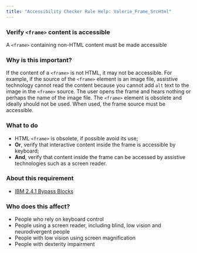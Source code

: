 ```yaml
---
title: "Accessibility Checker Rule Help: Valerie_Frame_SrcHtml"
---
```


<div className="toolHelp">
<Row>
<Column colLg={16} colMd={8} colSm={4} className="toolHead">

### Verify `<frame>` content is accessible

<div id="locLevel"></div>

A `<frame>` containing non-HTML content must be made accessible

</Column>
</Row>
<Row>
<Column colLg={11} colMd={5} colSm={4} className="toolMain">

### Why is this important?

If the content of a `<frame>` is not HTML, it may not be accessible. For example, if the source of the `<frame>` element is an image file, assistive technology cannot read the content because you cannot add `alt` text to the image in the `<frame>` source. The user opens the frame and hears nothing or perhaps the name of the image file. The `<frame>` element is obsolete and ideally should not be used. When used, the frame source must be accessible.

<div id="locSnippet"></div>

### What to do

 * HTML `<frame>` is obsolete, if possible avoid its use;
 * **Or**, verify that interactive content inside the frame is accessible by keyboard;
 * **And**, verify that content inside the frame can be accessed by assistive technologies such as a screen reader.

</Column>
<Column colLg={5} colMd={3} colSm={4} className="toolLeft">

### About this requirement

* [IBM 2.4.1 Bypass Blocks](https://www.ibm.com/able/requirements/requirements/#2_4_1)

### Who does this affect?

 * People who rely on keyboard control
 * People using a screen reader, including blind, low vision and neurodivergent people
 * People with low vision using screen magnification
 * People with dexterity impairment

</Column>
</Row>
</div>

